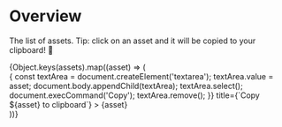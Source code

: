 
# Overview

<Meta title="Assets / Overview" />

The list of assets.
Tip: click on an asset and it will be copied to your clipboard! 📎

<Canvas>
  <div
    style={{
      display: 'flex',
      flexWrap: 'wrap',
      justifyContent: 'center',
    }}
  >
    {Object.keys(assets).map((asset) => (
      <div
        key={asset}
        className="asset-tile"
        onClick={() => {
          const textArea = document.createElement('textarea');
          textArea.value = asset;
          document.body.appendChild(textArea);
          textArea.select();
          document.execCommand('Copy');
          textArea.remove();
        }}
        title={`Copy ${asset} to clipboard`}
      >
        <span
          aria-label={asset}
          className={`vtmn-asset-${asset}`}
          style={{
            fontSize: 32,
            display: 'flex',
            justifyContent: 'center',
            alignItems: 'flex-end',
            height: '100%',
            marginBottom: 8,
          }}
        ></span>
        <span
          style={{
            fontSize: 15,
            display: 'flex',
            justifyContent: 'center',
            alignItems: 'flex-start',
            height: '100%',
          }}
        >
          {asset}
        </span>
      </div>
    ))}
  </div>
</Canvas>
